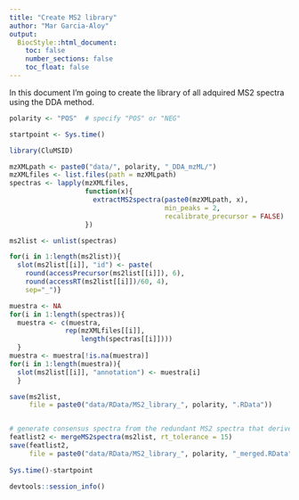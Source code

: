 ```yaml
---
title: "Create MS2 library"
author: "Mar Garcia-Aloy"
output: 
  BiocStyle::html_document:
    toc: false
    number_sections: false
    toc_float: false
---
```


In this document I'm going to create the library of all adquired MS2 
spectra using the DDA method.  


```r
polarity <- "POS"  # specify "POS" or "NEG"

startpoint <- Sys.time()

library(CluMSID)

mzXMLpath <- paste0("data/", polarity, "_DDA_mzML/")
mzXMLfiles <- list.files(path = mzXMLpath)
spectras <- lapply(mzXMLfiles, 
                   function(x){
                     extractMS2spectra(paste0(mzXMLpath, x),
                                       min_peaks = 2,
                                       recalibrate_precursor = FALSE)
                   })

ms2list <- unlist(spectras)

for(i in 1:length(ms2list)){
  slot(ms2list[[i]], "id") <- paste(
    round(accessPrecursor(ms2list[[i]]), 6),
    round(accessRT(ms2list[[i]])/60, 4),
    sep="_")}

muestra <- NA
for(i in 1:length(spectras)){
  muestra <- c(muestra,
              rep(mzXMLfiles[[i]],
                  length(spectras[[i]])))
  }
muestra <- muestra[!is.na(muestra)]
for(i in 1:length(muestra)){
  slot(ms2list[[i]], "annotation") <- muestra[i]
  }

save(ms2list, 
     file = paste0("data/RData/MS2_library_", polarity, ".RData"))


# generate consensus spectra from the redundant MS2 spectra that derive from the same precursor.
featlist2 <- mergeMS2spectra(ms2list, rt_tolerance = 15)
save(featlist2, 
     file = paste0("data/RData/MS2_library_", polarity, "_merged.RData"))
                             
Sys.time()-startpoint

devtools::session_info()
```

